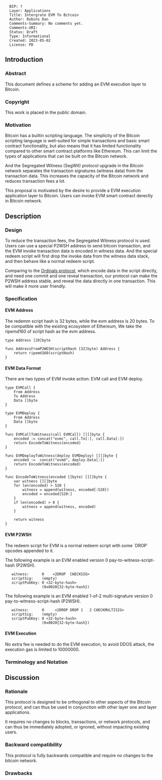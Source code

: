 <pre>
  BIP: ?
  Layer: Applications
  Title: Intergrate EVM To Bitcoin
  Author: Robins Dan
  Comments-Summary: No comments yet.
  Comments-URI: 
  Status: Draft
  Type: Informational
  Created: 2023-05-02
  License: PD
</pre>

== Introduction ==

=== Abstract ===

This document defines a scheme for adding an EVM execution layer to Bitcoin.

=== Copyright ===

This work is placed in the public domain.

=== Motivation ===

Bitcoin has a builtin scripting language. The simplicity of the Bitcoin scripting language is well-suited for simple transactions and basic smart contract functionality, but also means that it has limited functionality compared to other smart contract platforms like Ethereum. This can limit the types of applications that can be built on the Bitcoin network.

And the Segregated Witness (SegWit) protocol upgrade in the Bitcoin network separates the transaction signatures (witness data) from the transaction data. This increases the capacity of the Bitcoin network and reduces transaction fees a lot.

This proposal is motivated by the desire to provide a EVM execution application layer to Bitcoin. Users can invoke EVM smart contract derectly in Bitcoin network.

== Description ==

=== Design ===

To reduce the transaction fees, the Segregated Witness protocol is used.
Users can use a special P2WSH address to send bitcoin transaction,
and the EVM invoke transaction data is encoded in witness data.
And the special redeem script will first drop the invoke data from the witness data stack, and then behave like a normal
redeem script.

Comparing to the [https://github.com/casey/ord/blob/master/bip.mediawiki Ordinals protocol],
which encode data in the script directly, and need one commit and one reveal transaction,
our protocol can make the P2WSH address stable, and reveal the data directly in one transaction.
This will make it more user friendly.

=== Specification ===

==== EVM Address ====
The redemm script hash is 32 bytes, while the evm address is 20 bytes.
To be compatible with the existing ecosystem of Ethereum, We take the ripemd160 of script hash as the evm address.
<pre>
type Address [20]byte

func AddressFromP2WESH(scriptHash [32]byte) Address {
	return ripemd160(scriptHash)
}
</pre>

==== EVM Data Format ====

There are two types of EVM invoke action: EVM call and EVM deploy.

<pre>
type EVMCall {
	From Address
	To Address
	Data []byte
}

type EVMDeploy {
	From Address
	Data []byte
}

func EVMCallToWitness(call EVMCall) [][]byte {
	encoded := concat("evmc", call.To[:], call.Data[:])
	return EncodeToWitness(encoded)
}

func EVMDeployToWitness(deploy EVMDeploy) [][]byte {
	encoded :=  concat("evmd", deploy.Data[:])
	return EncodeToWitness(encoded)
}

func EncodeToWitness(encoded []byte) [][]byte {
	var witness [][]byte
	for len(encoded) > 520 {
		witness = append(witness, encoded[:520])
		encoded = encoded[520:]
	}
	if len(encoded) > 0 {
		witness = append(witness, encoded)
	}

	return witness
}
</pre>

==== EVM P2WSH ====

The redeem script for EVM is a normal redeem script with some `DROP` opcodes appended to it.

The following example is an EVM enabled version 0 pay-to-witness-script-hash (P2WSH).
    witness:      0 <signature> <evmcall0> <evmcall1> <2DROP <pubkey> CHECKSIG>
    scriptSig:    (empty)
    scriptPubKey: 0 <32-byte-hash>
                  (0x0020{32-byte-hash})

The following example is an EVM enabled 1-of-2 multi-signature version 0 pay-to-witness-script-hash (P2WSH).

    witness:      0 <signature1> <evmcall0> <evmcall1> <evmcall2> <2DROP DROP 1 <pubkey1> <pubkey2> 2 CHECKMULTISIG>
    scriptSig:    (empty)
    scriptPubKey: 0 <32-byte-hash>
                  (0x0020{32-byte-hash})

==== EVM Execution ====

No extra fee is needed to do the EVM execution, to avoid DDOS attack, the execution gas is limited to 10000000.

=== Terminology and Notation ===

== Discussion ==

=== Rationale ===

This protocol is designed to be orthogonal to other aspects of the Bitcoin
protocol, and can thus be used in conjunction with other layer one and layer
applications.

It requires no changes to blocks, transactions, or network protocols, and
can thus be immediately adopted, or ignored, without impacting existing users.

=== Backward compatibility ===

This protocol is fully backwards compatible and require no changes to the
bitcoin network.

=== Drawbacks ===
